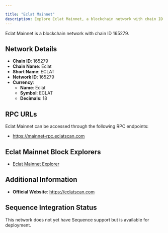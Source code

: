```yaml
---

title: "Eclat Mainnet"
description: Explore Eclat Mainnet, a blockchain network with chain ID 165279. Learn about its native currency, Eclat, and how to interact with the network.
---
```




Eclat Mainnet is a blockchain network with chain ID 165279.

## Network Details

- **Chain ID**: 165279
- **Chain Name**: Eclat
- **Short Name**: ECLAT
- **Network ID**: 165279
- **Currency**: 
  - **Name**: Eclat
  - **Symbol**: ECLAT
  - **Decimals**: 18

## RPC URLs

Eclat Mainnet can be accessed through the following RPC endpoints:

- https://mainnet-rpc.eclatscan.com

## Eclat Mainnet Block Explorers

- [Eclat Mainnet Explorer](https://eclatscan.com)

## Additional Information

- **Official Website**: https://eclatscan.com

## Sequence Integration Status

This network does not yet have Sequence support but is available for deployment.
